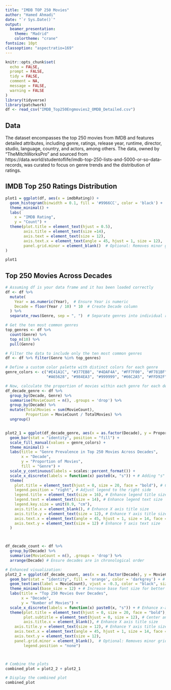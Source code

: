 ```yaml
---
title: "IMDB TOP 250 Movies"
author: "Hamed Ahmadi"
date: "`r Sys.Date()`"
output:
  beamer_presentation:
    theme: "Madrid"
    colortheme: "crane"
fontsize: 10pt
classoption: "aspectratio=169"
---
```


```r
knitr::opts_chunk$set(
  echo = FALSE, 
  prompt = FALSE,
  tidy = FALSE, 
  comment = NA,
  message = FALSE, 
  warning = FALSE
)
library(tidyverse)
library(patchwork)
df <- read_csv("IMDB_Top250Engmovies2_OMDB_Detailed.csv")
```

## Data

The dataset encompasses the top 250 movies from IMDB and features detailed attributes, including genre, ratings, release year, runtime, director, studio, language, country, and actors, among others. The data, owned by "TheMitchWorksPro" and sourced from https://data.world/studentoflife/imdb-top-250-lists-and-5000-or-so-data-records, was curated to focus on genre trends and the distribution of ratings.
  
## IMDB Top 250 Ratings Distribution

```r
plot1 = ggplot(df, aes(x = imdbRating)) +
  geom_histogram(binwidth = 0.1, fill = '#9966CC', color = 'black') +
  theme_minimal() +
  labs(
    x = "IMDB Rating",
    y = "Count") +
  theme(plot.title = element_text(hjust = 0.5),
        axis.title = element_text(size =14),
        axis.text = element_text(size = 12),
        axis.text.x = element_text(angle = 45, hjust = 1, size = 12),
        panel.grid.minor = element_blank()  # Optional: Removes minor grid lines
)

plot1
```


## Top 250 Movies Across Decades

```r

# Assuming df is your data frame and it has been loaded correctly
df <- df %>%
  mutate(
    Year = as.numeric(Year),  # Ensure Year is numeric
    Decade = floor(Year / 10) * 10  # Create Decade column
  ) %>%
  separate_rows(Genre, sep = ", ")  # Separate genres into individual rows for each movie

# Get the ten most common genres
top_genres <- df %>%
  count(Genre) %>%
  top_n(10) %>%
  pull(Genre)

# Filter the data to include only the ten most common genres
df <- df %>% filter(Genre %in% top_genres)

# Define a custom color palette with distinct colors for each genre
genre_colors <- c("#E41A1C", "#377EB8", "#4DAF4A", "#FF7F00", "#F781BF", 
                  "#A65628", "#984EA3", "#999999", "#66C2A5", "#FFD92F")

# Now, calculate the proportion of movies within each genre for each decade
df_decade_genre <- df %>%
  group_by(Decade, Genre) %>%
  summarise(MovieCount = n(), .groups = 'drop') %>%
  group_by(Decade) %>%
  mutate(TotalMovies = sum(MovieCount),
         Proportion = MovieCount / TotalMovies) %>%
  ungroup()


plot2_1 = ggplot(df_decade_genre, aes(x = as.factor(Decade), y = Proportion, fill = Genre)) +
  geom_bar(stat = "identity", position = "fill") +
  scale_fill_manual(values = genre_colors) +
  theme_minimal() +
  labs(title = "Genre Prevalence in Top 250 Movies Across Decades",
       x = "Decade",
       y = "Proportion of Movies",
       fill = "Genre") +
  scale_y_continuous(labels = scales::percent_format()) +
  scale_x_discrete(labels = function(x) paste0(x, "s")) + # Adding "s" to decade labels
  theme(
    plot.title = element_text(hjust = 0, size = 20, face = "bold"), # Center and enhance title size for better readability
    legend.position = "right", # Adjust legend to the right side
    legend.title = element_text(size = 16), # Enhance legend title size
    legend.text = element_text(size = 14), # Enhance legend text size
    legend.key.size = unit(0.9, "cm"),
    axis.title.x = element_blank(), # Enhance X axis title size
    axis.title.y = element_text(size = 12), # Enhance Y axis title size
    axis.text.x = element_text(angle = 45, hjust = 1, size = 14, face = "bold"), # Rotate X axis labels for better legibility
    axis.text.y = element_text(size = 12) # Enhance Y axis text size
  )



df_decade_count <- df %>%
  group_by(Decade) %>%
  summarise(MovieCount = n(), .groups = 'drop') %>%
  arrange(Decade) # Ensure decades are in chronological order

# Enhanced visualization:
plot2_2 = ggplot(df_decade_count, aes(x = as.factor(Decade), y = MovieCount)) +
  geom_bar(stat = "identity", fill = 'orange', color = 'darkgrey') + # Improved color for better visual appeal
  geom_text(aes(label = MovieCount), vjust = -0.3, color = "black", size = 6) + # Add data labels for clarity
  theme_minimal(base_size = 12) + # Increase base font size for better readability
  labs(title = "Top 250 Movies Over Decades",
       x = "Decade",
       y = "Number of Movies") +
  scale_x_discrete(labels = function(x) paste0(x, "s")) + # Enhance x-axis labels for clarity
  theme(plot.title = element_text(hjust = 0, size = 20, face = "bold"), # Center and increase the title font size
        plot.subtitle = element_text(hjust = 0, size = 12), # Center and adjust subtitle font size
        axis.title.x = element_blank(), # Enhance X axis title size
    axis.title.y = element_text(size = 12), # Enhance Y axis title size
    axis.text.x = element_text(angle = 45, hjust = 1, size = 14, face = "bold"), 
    axis.text.y = element_text(size = 12), 
    panel.grid.minor = element_blank(),  # Optional: Removes minor grid lines
        legend.position = "none")



# Combine the plots
combined_plot = plot2_2 + plot2_1

# Display the combined plot
combined_plot

```





